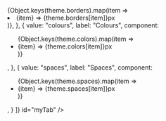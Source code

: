

<Meta title="Theme/Cheatsheet" />


<Canvas>
    <TabBar
        activateOnHover
        data={[
            {
             value: "border_radius",
             label: "Border radius",
             isSelected: true,
             component: <ul>{Object.keys(theme.borders).map(item  => <li key={item}>{item} => {theme.borders[item]}px</li>)}</ul>,
            }, 
            {
             value: "colours",
             label: "Colours",
             component: <ul>{Object.keys(theme.colors).map(item  => <li key={item}>{item} => {theme.colors[item]}px</li>)}</ul>,
             }, 
            {
             value: "spaces",
             label: "Spaces",
             component: <ul>{Object.keys(theme.spaces).map(item  => <li key={item}>{item} => {theme.spaces[item]}px</li>)}</ul>,
            }
        ]}
        id="myTab"
    />
</Canvas>
